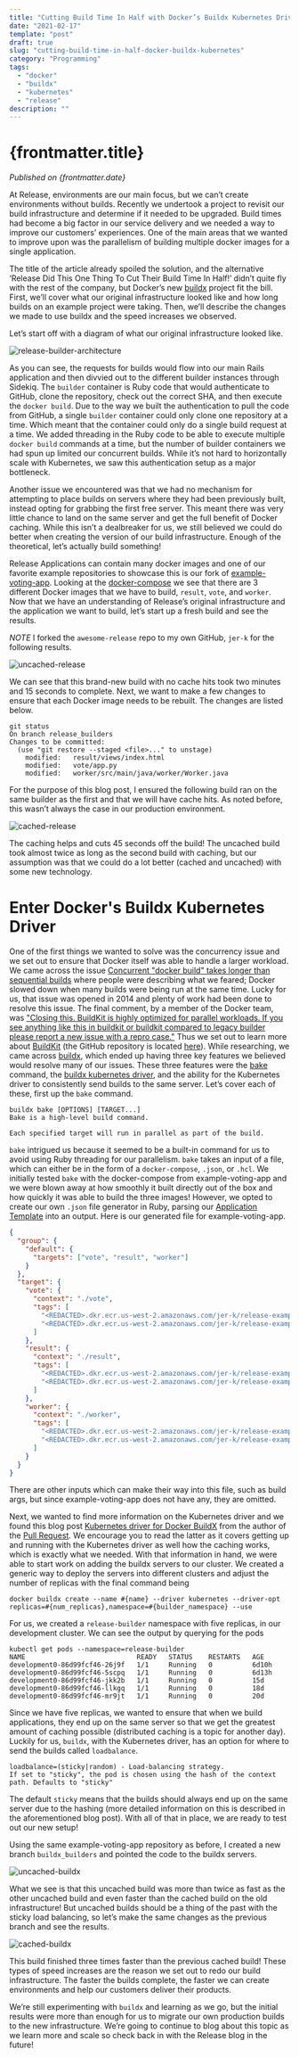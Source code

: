 ```yaml
---
title: "Cutting Build Time In Half with Docker’s Buildx Kubernetes Driver"
date: "2021-02-17"
template: "post"
draft: true
slug: "cutting-build-time-in-half-docker-buildx-kubernetes"
category: "Programming"
tags:
  - "docker"
  - "buildx"
  - "kubernetes"
  - "release"
description: ""
---
```



# {frontmatter.title}

<PublishedOnReleaseBlog />

_Published on {frontmatter.date}_

At Release, environments are our main focus, but we can’t create environments without builds. Recently we undertook a
project to revisit our build infrastructure and determine if it needed to be upgraded. Build times had become a big
factor in our service delivery and we needed a way to improve our customers’ experiences. One of the main areas that
we wanted to improve upon was the parallelism of building multiple docker images for a single application.

The title of the article already spoiled the solution, and the alternative
‘Release Did This One Thing To Cut Their Build Time In Half!’ didn’t quite fly with the rest of the company,
but Docker’s new [buildx](https://github.com/docker/buildx) project fit the bill. First, we’ll cover what our original infrastructure looked like
and how long builds on an example project were taking. Then, we’ll describe the changes we made to use buildx and the
speed increases we observed.

Let’s start off with a diagram of what our original infrastructure looked like.

![release-builder-architecture](/post_images/release-builder-architecture.png)

As you can see, the requests for builds would flow into our main Rails application and then divvied out to the different
builder instances through Sidekiq. The `builder` container is Ruby code that would authenticate to GitHub, clone the
repository, check out the correct SHA, and then execute the `docker build`. Due to the way we built the authentication
to pull the code from GitHub, a single `builder` container could only clone one repository at a time. Which meant that
the container could only do a single build request at a time. We added threading in the Ruby code to be able to execute
multiple `docker build` commands at a time, but the number of builder containers we had spun up limited our concurrent
builds. While it’s not hard to horizontally scale with Kubernetes, we saw this authentication setup as a major bottleneck.

Another issue we encountered was that we had no mechanism for attempting to place builds on servers where they had been
previously built, instead opting for grabbing the first free server. This meant there was very little chance to land on
the same server and get the full benefit of Docker caching. While this isn’t a dealbreaker for us, we still believed we
could do better when creating the version of our build infrastructure. Enough of the theoretical, let’s actually build
something!

Release Applications can contain many docker images and one of our favorite example repositories to showcase this is our
fork of [example-voting-app](https://github.com/awesome-release/release-example-voting-app). Looking at the [docker-compose](https://github.com/awesome-release/release-example-voting-app/blob/master/docker-compose.yml) we see that there are 3 different Docker images
that we have to build, `result`, `vote`, and `worker`. Now that we have an understanding of Release’s original infrastructure
and the application we want to build, let’s start up a fresh build and see the results.

_NOTE_ I forked the `awesome-release` repo to my own GitHub, `jer-k` for the following results.

![uncached-release](/post_images/release-build-uncached.png)

We can see that this brand-new build with no cache hits took two minutes and 15 seconds to complete. Next, we want to
make a few changes to ensure that each Docker image needs to be rebuilt. The changes are listed below.

```
git status
On branch release_builders
Changes to be committed:
  (use "git restore --staged <file>..." to unstage)
	modified:   result/views/index.html
	modified:   vote/app.py
	modified:   worker/src/main/java/worker/Worker.java

```

For the purpose of this blog post, I ensured the following build ran on the same builder as the first and that we will
have cache hits. As noted before, this wasn’t always the case in our production environment.

![cached-release](/post_images/release-build-cached.png)

The caching helps and cuts 45 seconds off the build! The uncached build took almost twice as long as the second build
with caching, but our assumption was that we could do a lot better (cached and uncached) with some new technology.

# Enter Docker's Buildx Kubernetes Driver

One of the first things we wanted to solve was the concurrency issue and we set out to ensure that Docker itself was
able to handle a larger workload. We came across the issue [Concurrent "docker build" takes longer than sequential builds](https://github.com/moby/moby/issues/9656)
where people were describing what we feared; Docker slowed down when many builds were being run at the same time. Lucky
for us, that issue was opened in 2014 and plenty of work had been done to resolve this issue. The final comment, by a
member of the Docker team, was ["Closing this. BuildKit is highly optimized for parallel workloads. If you see anything like this in buildkit or buildkit compared to legacy builder please report a new issue with a repro case."](https://github.com/moby/moby/issues/9656#issuecomment-610476810)
Thus we set out to learn more about [BuildKit](https://docs.docker.com/develop/develop-images/build_enhancements/) (the GitHub repository is located [here](https://github.com/moby/buildkit)).
While researching, we came across [buildx](https://github.com/docker/buildx), which ended up having three key features we believed would resolve
many of our issues. These three features were the [bake](https://github.com/docker/buildx#buildx-bake-options-target) command, the [buildx kubernetes driver](https://github.com/docker/buildx#--driver-driver), and the
ability for the Kubernetes driver to consistently send builds to the same server. Let’s cover each of these,
first up the `bake` command.

```
buildx bake [OPTIONS] [TARGET...]
Bake is a high-level build command.

Each specified target will run in parallel as part of the build.
```

`bake` intrigued us because it seemed to be a built-in command for us to avoid using Ruby threading for our parallelism.
`bake` takes an input of a file, which can either be in the form of a `docker-compose`, `.json`, or `.hcl`. We initially
tested `bake` with the docker-compose from example-voting-app and we were blown away at how smoothly it built directly
out of the box and how quickly it was able to build the three images! However, we opted to create our own `.json` file
generator in Ruby, parsing our [Application Template]() into an output. Here is our generated file for example-voting-app.

```json
{
  "group": {
    "default": {
      "targets": ["vote", "result", "worker"]
    }
  },
  "target": {
    "vote": {
      "context": "./vote",
      "tags": [
        "<REDACTED>.dkr.ecr.us-west-2.amazonaws.com/jer-k/release-example-voting-app/vote:latest",
        "<REDACTED>.dkr.ecr.us-west-2.amazonaws.com/jer-k/release-example-voting-app/vote:buildx-builders"
      ]
    },
    "result": {
      "context": "./result",
      "tags": [
        "<REDACTED>.dkr.ecr.us-west-2.amazonaws.com/jer-k/release-example-voting-app/result:latest",
        "<REDACTED>.dkr.ecr.us-west-2.amazonaws.com/jer-k/release-example-voting-app/result:buildx-builders"
      ]
    },
    "worker": {
      "context": "./worker",
      "tags": [
        "<REDACTED>.dkr.ecr.us-west-2.amazonaws.com/jer-k/release-example-voting-app/worker:latest",
        "<REDACTED>.dkr.ecr.us-west-2.amazonaws.com/jer-k/release-example-voting-app/worker:buildx-builders"
      ]
    }
  }
}
```

There are other inputs which can make their way into this file, such as build args, but since example-voting-app does not
have any, they are omitted.

Next, we wanted to find more information on the Kubernetes driver and we found this blog post [Kubernetes driver for Docker BuildX](https://medium.com/nttlabs/buildx-kubernetes-ad0fe59b0c64)
from the author of the [Pull Request](https://github.com/docker/buildx/pull/167). We encourage you to read the latter as it covers getting up and running with
the Kubernetes driver as well how the caching works, which is exactly what we needed. With that information in hand, we
were able to start work on adding the buildx servers to our cluster. We created a generic way to deploy the servers into
different clusters and adjust the number of replicas with the final command being

```
docker buildx create --name #{name} --driver kubernetes --driver-opt replicas=#{num_replicas},namespace=#{builder_namespace} --use
```

For us, we created a `release-builder` namespace with five replicas, in our development cluster. We can see the output
by querying for the pods

```
kubectl get pods --namespace=release-builder
NAME                            READY   STATUS    RESTARTS   AGE
development0-86d99fcf46-26j9f   1/1     Running   0          6d10h
development0-86d99fcf46-5scpq   1/1     Running   0          6d13h
development0-86d99fcf46-jkk2b   1/1     Running   0          15d
development0-86d99fcf46-llkgq   1/1     Running   0          18d
development0-86d99fcf46-mr9jt   1/1     Running   0          20d
```

Since we have five replicas, we wanted to ensure that when we build applications, they end up on the same server so
that we get the greatest amount of caching possible (distributed caching is a topic for another day). Luckily for us,
`buildx`, with the Kubernetes driver, has an option for where to send the builds called `loadbalance`.

```
loadbalance=(sticky|random) - Load-balancing strategy.
If set to "sticky", the pod is chosen using the hash of the context path. Defaults to "sticky"
```

The default `sticky` means that the builds should always end up on the same server due to the hashing
(more detailed information on this is described in the aforementioned blog post). With all of that in place, we are
ready to test out our new setup!

Using the same example-voting-app repository as before, I created a new branch `buildx_builders` and pointed the code
to the buildx servers.

![uncached-buildx](/post_images/release-buildx-uncached.png)

What we see is that this uncached build was more than twice as fast as the other uncached build and even faster than
the cached build on the old infrastructure! But uncached builds should be a thing of the past with the sticky load
balancing, so let’s make the same changes as the previous branch and see the results.

![cached-buildx](/post_images/release-buildx-cached.png)

This build finished three times faster than the previous cached build! These types of speed increases are the reason we
set out to redo our build infrastructure. The faster the builds complete, the faster we can create environments and help
our customers deliver their products.

We’re still experimenting with `buildx` and learning as we go, but the initial results were more than enough for us to
migrate our own production builds to the new infrastructure. We’re going to continue to blog about this topic as we
learn more and scale so check back in with the Release blog in the future!

